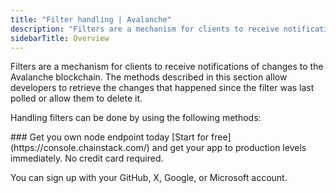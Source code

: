 ---
title: "Filter handling | Avalanche"
description: "Filters are a mechanism for clients to receive notifications of changes to the Avalanche blockchain. The methods described in this section allow developers to retrieve the changes that happened since the filter was last polled or allow them to delete it."
sidebarTitle: Overview
---

Filters are a mechanism for clients to receive notifications of changes to the Avalanche blockchain. The methods described in this section allow developers to retrieve the changes that happened since the filter was last polled or allow them to delete it.

Handling filters can be done by using the following methods:

<CardGroup>
  <Card title="eth_getFilterChanges" href="/api-reference/avalanche_node_api/filter_handling/eth_getFilterChanges" icon="angle-right" horizontal />
  <Card title="eth_uninstallFilter" href="/api-reference/avalanche_node_api/filter_handling/eth_uninstallFilter" icon="angle-right" horizontal />
</CardGroup>

<Check>
  ### Get you own node endpoint today
  [Start for free](https://console.chainstack.com/) and get your app to production levels immediately. No credit card required.

  You can sign up with your GitHub, X, Google, or Microsoft account.
</Check>
